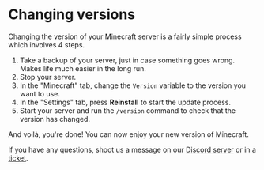 # Changing versions

Changing the version of your Minecraft server is a fairly simple process which involves 4 steps.

1. Take a backup of your server, just in case something goes wrong. Makes life much easier in the long run.
2. Stop your server.
3. In the "Minecraft" tab, change the `Version` variable to the version you want to use.
4. In the "Settings" tab, press **Reinstall** to start the update process.
5. Start your server and run the `/version` command to check that the version has changed.

And voilà, you're done! You can now enjoy your new version of Minecraft.

If you have any questions, shoot us a message on our [Discord server](https://berrybyte.net/discord) or in a [ticket](https://berrybyte.net/ticket).